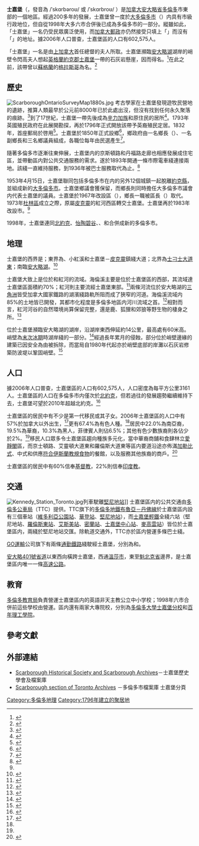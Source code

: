 {{otheruses|斯卡伯勒}}
{{Infobox City
|chinese_name           = 士嘉堡
|official_name          = {{lang|en|Scarborough}}
|nickname               = 
|motto                  = 
|image_skyline          = Scarborough City Centre.JPG
|imagesize              = 200px
|image_caption          = 士嘉堡市區
|image_flag             = Flag of Scarborough, Ontario.svg
|image_seal             = 
|image_map              = Scarborough locator.png
|mapsize                = 
|map_caption            = 士嘉堡在[[多倫多市|多倫多市]]的位置
|subdivision_type       = [[國家|國家]]
|subdivision_name       = [[加拿大|加拿大]]
|subdivision_type1      = [[省|省]]
|subdivision_name1      = [[安大略|安大略]]
|subdivision_type2      = [[安大略省行政區劃|市]]
|subdivision_name2      = [[多倫多|多倫多]]
|leader_title           = 市長（多倫多）
|leader_name            = [[莊德利|庄德利]]
|City_board_type        =
|City_board_name1       =
|City_board_title1      =
|City_board_name2       =
|City_board_name3       =
|City_board_name4       =
|City_board_name5       =
|City_board_name6       =
|City_board_name7       =
|City_board_name8       =
|City_board_name9       =
|City_board_name10      =
|City_board_name11      =
|City_board_name12      =
|found_title            = 成立
|found_date             = 1850年（設鄉）<br/>1967年（改設區）<br/>1983年（改設市）<br/>1998年（併入多倫多市）
|area_magnitude         = 
|area_total             = 187.70
|TotalArea_sq_mi        = 
|area_land              = 
|LandArea_sq_mi         = 
|area_water             = 
|WaterArea_sq_mi        = 
|area_water_percent     = 
|area_urban             =
|UrbanArea_sq_mi        =
|area_metro             = 
|MetroArea_sq_mi        =
|population_as_of       = 2006
|population_note        = <ref>{{Cite web |url=http://www.toronto.ca/committees/council_profiles/pdf/scarboro_2006_cc_profiles.pdf |title=存档副本 |access-date=2010-04-21 |archive-date=2013-06-08 |archive-url=https://web.archive.org/web/20130608074805/http://www.toronto.ca/committees/council_profiles/pdf/scarboro_2006_cc_profiles.pdf }}</ref>
|population_total       = 602,575
|population_metro       = 
|population_urban       = 
|population_density     = 3160.9
|population_density_mi2 = 
|timezone               = 北美東部標準時間
|utc_offset             = -5
|timezone_DST           = 北美東部日光節約時間
|utc_offset_DST         = -4
|latd= |latm= |lats= |latNS=
|longd= |longm= |longs= |longEW=
|elevation              = 
|elevation_ft           = 
|website                = 
|footnotes              = 
}}

'''士嘉堡'''（{{lang-en|Scarborough}}，發音為 /ˈskɑrbəroʊ/ 或 /ˈskɑrbroʊ/ ）是[[加拿大|加拿大]][[安大略省|安大略省]][[多倫多|多倫多]]市東部的一個地區。經過200多年的發展，士嘉堡曾一度於[[大多倫多市|大多倫多市]]（{{lang|en|Metropolitan Toronto}}）内具有市級行政地位，但自從1998年大多六市合併後已成為多倫多市的一部分。縱雖如此，「士嘉堡」一名仍受民眾廣泛使用，而[[加拿大郵政|加拿大郵政]]亦仍然接受只填上「{{lang|en|Scarborough}}」而沒有「{{lang|en|Toronto}}」的地址。據2006年人口普查，士嘉堡區的人口有602,575人。

「士嘉堡」一名是由[[上加拿大|上加拿大]]首任總督{{tsl|en|John Graves Simcoe|約翰·格雷夫斯·閃高}}的夫人{{tsl|en|Elizabeth Simcoe|伊利沙伯·閃高}}所取。士嘉堡瀕臨[[安大略湖|安大略湖]]湖岸的峭壁令閃高夫人想起[[英格蘭|英格蘭]][[約克郡|約克郡]][[斯卡布羅|士嘉堡]]一帶的石灰岩懸崖，因而得名。<ref>{{cite web|url=http://www.archives.gov.on.ca/English/exhibits/simcoe/simcoe7.htm|title=Travels with Elizabeth Simcoe|publisher=Ministry of Government and Consumer Services|accessdate=2006-08-05|deadurl=yes|archiveurl=https://web.archive.org/web/20070802143042/http://www.archives.gov.on.ca/english/exhibits/simcoe/simcoe7.htm|archivedate=2007-08-02}}</ref>在此之前，該帶曾以[[蘇格蘭|蘇格蘭]]的[[格拉斯哥|格拉斯哥]]為名。<ref name="scarborough historical">{{cite web|url=http://www.scarboroughhistorical.com/local_history/|title=Scarborough Historical Society|publisher=Scarborough Historical Society|accessdate=2007-08-23|deadurl=yes|archiveurl=https://archive.is/20070813073006/http://www.scarboroughhistorical.com/local_history/|archivedate=2007-08-13}}</ref>
==歷史==
[[Image:ScarboroughOntarioSurveyMap1880s.jpg|left]]
考古學家在士嘉堡發現遊牧民營地的遺跡，推算人類最早於公元前8000年已於此處出沒，但沒有找到任何永久聚落的痕跡。<ref name="first settlers">{{cite news|title=Scarborough Fair: The first settlers foraged 10,000 years ago|publisher=Toronto Star|author= McCowan, Bruce|date=23 March 1995|page=SC. 2}}</ref>到了17世紀，士嘉堡一帶先後成為[[塞尼卡人|辛力加族]]和{{tsl|en|Mississaugas|密西沙加族}}原住民的居所<ref>{{cite web|accessdate=2008-05-02|title=Native and Newcomers, 1600–1793|publisher=多倫多市政府|url=http://www.toronto.ca/culture/history/history-natives-newcomers.htm|archive-date=2007-03-06|archive-url=https://web.archive.org/web/20070306111515/http://www.toronto.ca/culture/history/history-natives-newcomers.htm}}</ref>。1793年英國殖民政府在此展開勘探，再於1796年正式開放該帶予英裔殖民定居。1832年，首座郵局於{{tsl|en|Scarborough Village|士嘉堡村}}啓用<ref name="history">{{cite web|url = http://www.standupscarborough.ca/index.php?tmp=2&id=9|title = Scarborough History|accessdate = 2008-04-10|publisher = Stand Up Scarborough|archive-url = https://web.archive.org/web/20080312110104/http://www.standupscarborough.ca/index.php?tmp=2&id=9|archive-date = 2008-03-12|dead-url = yes}}</ref>。士嘉堡於1850年正式設鄉<ref>{{cite web|url=http://www.toronto.ca/archives/records_scarborough.htm|title=City of Toronto Website|accessdate=2006-07-06|publisher=多倫多市政府|archive-date=2007-03-28|archive-url=https://web.archive.org/web/20070328223404/http://www.toronto.ca/archives/records_scarborough.htm}}</ref>，鄉政府由一名鄉長（{{lang|en|reeve}}）、一名副鄉長和三名鄉議員組成，各職位每年由民選產生<ref>{{cite web|accessdate=2008-05-11 |url=http://www.scarboroughhistorical.com/local_history/scarborough_community_names.htm |title=Scarborough Community Names |publisher=Scarborough Historical Society |deadurl=yes |archiveurl=https://web.archive.org/web/20080412081305/http://www.scarboroughhistorical.com/local_history/scarborough_community_names.htm |archivedate=2008-04-12 }}</ref>。

隨著多倫多市逐漸往東伸展，士嘉堡内的京斯頓路和丹福路走廊也相應發展成住宅區，並帶動區内對公共交通服務的需求。{{tsl|en|Toronto and Scarboro' Electric Railway, Light and Power Company|多倫多與士嘉堡電力鐵路公司}}遂於1893年開通一條市際電車綫連接兩地。該綫一直維持服務，到1936年被巴士服務取代為止。<ref name="Schofield">{{cite book | last = Schofield | first = Richard | coauthors = Meredyth Schofield, Karen Whynot | title = Scarboro: Then and Now | publisher = Scarborough Board of Education, Scarborough Historical Society |year = 1996 | location = Scarborough }}</ref>

1953年4月15日，士嘉堡聯同包括多倫多市在内的另外12個城鎮一起脫離[[約克區|約克縣]]，並組成新的[[大多倫多市|大多倫多市]]。士嘉堡鄉議會獲保留，而鄉長則同時擔任大多倫多市議會内代表士嘉堡的議員。士嘉堡於1967年改設區（{{lang|en|borough}}），鄉長一職被區長（{{lang|en|mayor}}）取代。1973年[[杜林區|杜林區]]成立之際，原屬[[皮克靈|皮克靈]]的紅河西區轉交士嘉堡。士嘉堡再於1983年改設市。<ref name="Schofield"/>

1998年，士嘉堡連同[[北約克|北約克]]、[[怡陶碧谷|怡陶碧谷]]、{{tsl|en|York, Ontario|約克 (多伦多)|約克}}、{{tsl|en|East York, Ontario|東約克}}和{{tsl|en|Old Toronto|舊多倫多市}}合併成新的多倫多市。

==地理==

士嘉堡的西界是{{tsl|en|Victoria Park Avenue|維多利亞公園大道}}；東界為{{tsl|en|Rouge River (Ontario)|紅河 (多伦多)|紅河}}、小紅溪和士嘉堡－[[皮克靈|皮克靈]]鎮綫大道；北界為[[士刁士大道|士刁士大道東]]；南臨[[安大略湖|安大略湖]]。<ref>{{cite web|accessdate=2008-04-21|url=http://www.slopitch1.com/map/scarborough/index.htm|title=Map of Slo-Pitch Parks& Slo-Pitch Diamonds|publisher=Slopitch 1|archive-date=2008-04-16|archive-url=https://web.archive.org/web/20080416231158/http://www.slopitch1.com/map/scarborough/index.htm}}</ref>

士嘉堡大致上是位於{{tsl|en|Highland Creek (Toronto)|海倫溪}}和紅河的流域。海倫溪主要是位於士嘉堡區的西部，其流域達士嘉堡區面積約70%；紅河則主要流經士嘉堡東部。<ref>{{cite web|accessdate=2008-05-11|url=http://www.trca.on.ca/Website/TRCA/Website.nsf/WebPage/WatershedStrategies?OpenDocument&ppos=3&spos=1&tpos=0&rsn=|title=Watershed Strategies|publisher=Toronto and Region Conservation Authority|deadurl=yes|archiveurl=https://web.archive.org/web/20080107004922/http://www.trca.on.ca/Website/TRCA/Website.nsf/WebPage/WatershedStrategies?OpenDocument&ppos=3&spos=1&tpos=0&rsn=|archivedate=2008-01-07}}</ref>兩條河流位於安大略湖的[[三角洲|三角洲]]皆受加拿大國家鐵路的湖濱綫路軌所阻而成了狹窄的河道。海倫溪流域内85%的土地皆已開發，其都市化程度是多倫多地區内河川流域之首。<ref>{{cite web|accessdate=2008-05-11|url=http://www.trca.on.ca/Website/TRCA/Website.nsf/WebPage/trca__water_protection__strategies__highland__highland?OpenDocument&ppos=3&spos=1&tpos=7&rsn=|title=About Highland Creek|publisher=Toronto and Region Conservation Authority|archive-date=2019-06-16|archive-url=https://web.archive.org/web/20190616075623/http://trca.on.ca/Website/TRCA/Website.nsf/WebPage/trca__water_protection__strategies__highland__highland/?OpenDocument&ppos=3&spos=1&tpos=7&rsn=}}</ref>相對而言，紅河河谷的自然環境尚算保留完整，還是鹿、狐狸和郊狼等野生物的棲身之所。<ref>{{cite web|accessdate=2008-04-21|url=http://www.torontorealestate.ca/neighborhood-detail.php?neighborhood_id=54|title=For Buyers|publisher=Toronto Real Estate|deadurl=yes|archiveurl=https://web.archive.org/web/20070205084609/http://www.torontorealestate.ca/neighborhood-detail.php?neighborhood_id=54|archivedate=2007-02-05}}</ref>

{{tsl|en|Scarborough Bluffs|士嘉堡峭壁}}位於士嘉堡瀕臨安大略湖的湖岸，沿湖岸東西伸延約14公里，最高處有60米高。峭壁為[[末次冰期|末次冰期]]時{{tsl|en|Glacial Lake Iroquois|易洛魁湖}}湖岸綫的一部分。<ref>{{cite web|accessdate=2008-04-21|url=http://www.travelandtransitions.com/stories_photos/toronto_hot_summer.htm|title=Hello from Toronto – Summer in T.O. Positively Rocks|publisher=Travel & Transitions|date=31 July 2006|archive-url=https://web.archive.org/web/20080418093025/http://www.travelandtransitions.com/stories_photos/toronto_hot_summer.htm|archive-date=2008-04-18|dead-url=yes}}</ref>經過長年累月的侵蝕，部分位於峭壁邊緣的建築已因安全為由被拆除，而當局自1980年代起亦於峭壁底部的岸灘以石灰岩修築防波堤以鞏固峭壁。<ref>{{cite web|accessdate=2008-04-21|url=http://geoscape.nrcan.gc.ca/toronto/lakeshores_e.php|title=Lakeshores Old and New|publisher=Natural Resources Canada|deadurl=yes|archiveurl=https://web.archive.org/web/20070713225543/http://geoscape.nrcan.gc.ca/toronto/lakeshores_e.php|archivedate=2007-07-13}}</ref>

==人口==

據2006年人口普查，士嘉堡區的人口有602,575人，人口密度為每平方公里3161人。士嘉堡區的人口在多倫多市内僅次於[[北約克|北約克]]，但若過往的發展趨勢繼續維持下去，士嘉堡可望於2010年超越北約克。<ref>{{cite web|accessdate=2008-05-02|url=http://www.scarboroughdirect.ca/about_scarborough/|title=When you want to know Scarborough, Ontario|publisher=Scarborough Direct|archive-date=2020-02-17|archive-url=https://web.archive.org/web/20200217234421/http://www.scarboroughdirect.ca/about_scarborough/}}</ref>

士嘉堡區的居民中有不少是第一代移民或其子女。2006年士嘉堡區的人口中有57%於加拿大以外出生，<ref name="toronto.ca">{{Cite web |url=http://www.toronto.ca/committees/council_profiles/pdf/scarboro_2006_cc_profiles.pdf |title=存档副本 |access-date=2010-04-21 |archive-date=2013-06-08 |archive-url=https://web.archive.org/web/20130608074805/http://www.toronto.ca/committees/council_profiles/pdf/scarboro_2006_cc_profiles.pdf }}</ref>更有67.4%為有色人種。<ref name="toronto.ca"/>居民中22.0%為南亞裔，19.5%為華裔，10.3%為黑人，菲律賓人則佔6.5%；其他有色少數族裔則各佔少於2%。<ref name="toronto.ca"/>移民人口眾多令士嘉堡區趨向種族多元化，當中華裔商舖和食肆林立[[愛靜閣_(多倫多)|愛靜閣]]區，而京士頓路、艾靈頓大道東和羅倫斯大道東等區内要道沿途亦佈滿[[加勒比海|加勒比式]]、中式和供應[[符合教規的食物_(伊斯蘭教)|符合伊斯蘭教規食物]]的餐館，以及服務其他族裔的商戶。<ref name="statcan">{{cite web|accessdate=2008-04-10|url=http://www12.statcan.ca/english/profil01/CP01/Details/Page.cfm?Lang=E&Geo1=CSD&Code1=3520001&Geo2=PR&Code2=35&Data=Count&SearchText=scarborough&SearchType=Begins&SearchPR=01&B1=Population&Custom=|title=2001 Community Profiles|publisher=Statistics Canada|archive-date=2013-04-10|archive-url=https://www.webcitation.org/6FmciW9yM?url=http://www12.statcan.ca/english/profil01/CP01/Details/Page.cfm?Lang=E}}</ref>

士嘉堡區的居民中有60%信奉[[基督教|基督教]]，22%則信奉[[印度教|印度教]]。

==交通==
[[Image:Kennedy_Station_Toronto.jpg|right]]列車駛離[[堅尼地站|堅尼地站]]]]
士嘉堡區内的公共交通由[[多倫多公車局|多倫多公車局]]（TTC）提供。TTC旗下的[[多倫多地鐵|多倫多地鐵]][[布魯亞－丹佛線|布魯亞－丹佛線]]於士嘉堡區内設有三個車站（[[維多利亞公園站|維多利亞公園站]]、[[華登站|華登站]]、[[堅尼地站|堅尼地站]]），而[[士嘉堡輕鐵|士嘉堡輕鐵]]全綫六站（堅尼地站、[[羅倫斯東站|羅倫斯東站]]、[[艾斯美站|艾斯美站]]、[[密蘭站|密蘭站]]、[[士嘉堡中心站|士嘉堡中心站]]、[[麥高雲站|麥高雲站]]）皆位於士嘉堡區内，兩綫於堅尼地站交匯。除軌道交通外，TTC亦於區内營運多條巴士綫。

[[GO運輸|GO運輸]]公司旗下有兩條[[通勤鐵路|通勤鐵路]]綫駛經士嘉堡，分別為{{tsl|en|Lakeshore East line|湖濱東綫}}和{{tsl|en|Stouffville line|史托夫維爾綫}}。

[[安大略401號省道|安大略401號省道]]以東西向橫跨士嘉堡，西通[[溫莎_(安大略省)|溫莎市]]，東至[[魁北克省|魁北克省]]邊界，是士嘉堡區内唯一一條[[高速公路|高速公路]]。

==教育==
[[多倫多教育局|多倫多教育局]]負責營運士嘉堡區内的英語非天主教公立中小学校；1998年六市合併前這些學校由{{tsl|en|Scarborough Board of Education|士嘉堡教育局}}營運。區内還有兩家大專院校，分別為[[多倫多大學|多倫多大學]][[多倫多大學士嘉堡分校|士嘉堡分校]]和[[百年理工學院|百年理工學院]]。

==參考文獻==
{{reflist|2}}

==外部連結==
{{Commons category|Scarborough, Ontario}}
*[https://archive.is/20070813073006/http://www.scarboroughhistorical.com/local_history/ Scarborough Historical Society and Scarborough Archives]－士嘉堡歷史學會及檔案庫
*[http://www.toronto.ca/archives/records_scarborough.htm Scarborough section of Toronto Archives] {{Wayback|url=http://www.toronto.ca/archives/records_scarborough.htm |date=20070328223404 }}－多倫多市檔案庫 士嘉堡分頁

[[Category:多倫多地理|Category:多倫多地理]]
[[Category:1796年建立的聚居地|Category:1796年建立的聚居地]]